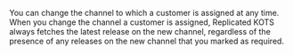 You can change the channel to which a customer is assigned at any time. When you change the channel a customer is assigned, Replicated KOTS always fetches the latest release on the new channel, regardless of the presence of any releases on the new channel that you marked as required.